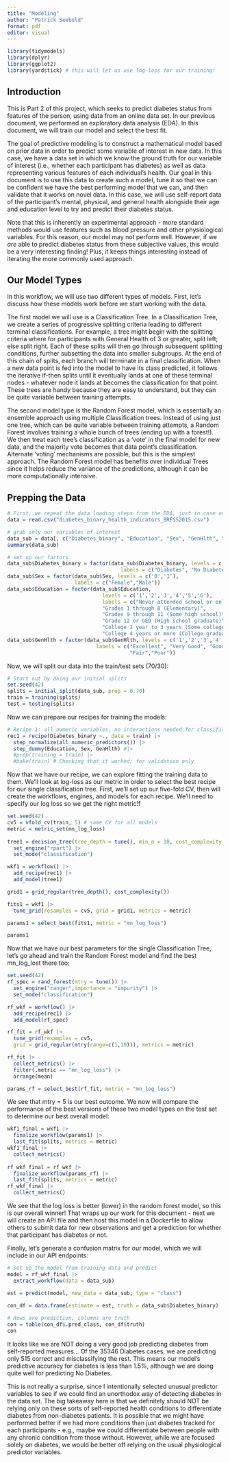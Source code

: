 ```yaml
---
title: "Modeling"
author: "Patrick Seebold"
format: pdf
editor: visual
---
```


```r
library(tidymodels)
library(dplyr)
library(ggplot2)
library(yardstick) # this will let us use log-loss for our training!
```

## Introduction

This is Part 2 of this project, which seeks to predict diabetes status from features of the person, using data from an online data set. In our previous document, we performed an exploratory data analysis (EDA). In this document, we will train our model and select the best fit.

The goal of predictive modeling is to construct a mathematical model based on prior data in order to predict some variable of interest in new data. In this case, we have a data set in which we know the ground truth for our variable of interest (i.e., whether each participant has diabetes) as well as data representing various features of each individual's health. Our goal in this document is to use this data to create such a model, tune it so that we can be confident we have the best performing model that we can, and then validate that it works on novel data. In this case, we will use self-report data of the participant's mental, physical, and general health alongside their age and education level to try and predict their diabetes status.

Note that this is inherently an experimental approach - more standard methods would use features such as blood pressure and other physiological variables. For this reason, our model may not perform well. However, if we *are* able to predict diabetes status from these subjective values, this would be a very interesting finding! Plus, it keeps things interesting instead of iterating the more commonly used approach.

## Our Model Types

In this workflow, we will use two different types of models. First, let's discuss how these models work before we start working with the data.

The first model we will use is a Classification Tree. In a Classification Tree, we create a series of progressive splitting criteria leading to different terminal classifications. For example, a tree might begin with the splitting criteria where for participants with General Health of 3 or greater, split left; else split right. Each of these splits will then go through subsequent splitting conditions, further subsetting the data into smaller subgroups. At the end of this chain of splits, each branch will terminate in a final classification. When a new data point is fed into the model to have its class predicted, it follows the iterative if-then splits until it eventually lands at one of these terminal nodes - whatever node it lands at becomes the classification for that point. These trees are handy because they are easy to understand, but they can be quite variable between training attempts.

The second model type is the Random Forest model, which is essentially an ensemble approach using multiple Classification trees. Instead of using just one tree, which can be quite variable between training attempts, a Random Forest involves training a whole bunch of trees (ending up with a forest!). We then treat each tree's classification as a 'vote' in the final model for new data, and the majority vote becomes that data point's classification. Alternate 'voting' mechanisms are possible, but this is the simplest approach. The Random Forest model has benefits over individual Trees since it helps reduce the variance of the predictions, although it can be more computationally intensive.

## Prepping the Data

```r
# First, we repeat the data loading steps from the EDA, just in case our user didn't already run that document and get the data into the workspace:
data = read.csv("diabetes_binary_health_indicators_BRFSS2015.csv")

# grab only our variables of interest
data_sub = data[, c("Diabetes_binary", "Education", "Sex", "GenHlth", "MentHlth", "PhysHlth")]
summary(data_sub)

# set up our factors
data_sub$Diabetes_binary = factor(data_sub$Diabetes_binary, levels = c('1','0'),
                                     labels = c("Diabetes", "No Diabetes"))
data_sub$Sex = factor(data_sub$Sex, levels = c('0','1'),
                      labels = c("Female","Male"))
data_sub$Education = factor(data_sub$Education, 
                               levels = c('1','2','3','4','5','6'),
                               labels = c("Never attended school or only kindergarten",
                               "Grades 1 through 8 (Elementary)",
                               "Grades 9 through 11 (Some high school)",
                               "Grade 12 or GED (High school graduate)",
                               "College 1 year to 3 years (Some college or technical school)",
                               "College 4 years or more (College graduate)"))
data_sub$GenHlth = factor(data_sub$GenHlth, levels = c('1','2','3','4','5'),
                             labels = c("Excellent", "Very Good", "Good",
                                        "Fair","Poor"))
```

Now, we will split our data into the train/test sets (70/30):

```r
# Start out by doing our initial splits
set.seed(42)
splits = initial_split(data_sub, prop = 0.70) 
train = training(splits)
test = testing(splits)
```

Now we can prepare our recipes for training the models:

```r
# Recipe 1: all numeric variables, no interactions needed for classificaiton
rec1 = recipe(Diabetes_binary ~., data = train) |>
  step_normalize(all_numeric_predictors()) |>
  step_dummy(Education, Sex, GenHlth) #|>
  #prep(training = train) |>
  #bake(train) # Checking that it worked; for validation only
```

Now that we have our recipe, we can explore fitting the training data to them. We'll look at log-loss as our metric in order to select the best recipe for our single classification tree. First, we'll set up our five-fold CV, then will create the workflows, engines, and models for each recipe. We'll need to specify our log loss so we get the right metric!f

```r
set.seed(42)
cv5 = vfold_cv(train, 5) # same CV for all models
metric = metric_set(mn_log_loss)
  
tree1 = decision_tree(tree_depth = tune(), min_n = 10, cost_complexity = tune()) |>
  set_engine("rpart") |>
  set_mode("classification")

wkf1 = workflow() |>
  add_recipe(rec1) |>
  add_model(tree1)

grid1 = grid_regular(tree_depth(), cost_complexity())

fits1 = wkf1 |>
  tune_grid(resamples = cv5, grid = grid1, metrics = metric)

params1 = select_best(fits1, metric = "mn_log_loss")

params1
```

Now that we have our best parameters for the single Classification Tree, let's go ahead and train the Random Forest model and find the best mn_log_lost there too:

```r
set.seed(42)
rf_spec = rand_forest(mtry = tune()) |>
  set_engine("ranger",importance = "impurity") |>
  set_mode("classification")

rf_wkf = workflow() |>
  add_recipe(rec1) |>
  add_model(rf_spec)

rf_fit = rf_wkf |>
  tune_grid(resamples = cv5,
  grid = grid_regular(mtry(range=c(1,10))), metrics = metric)

rf_fit |>
  collect_metrics() |>
  filter(.metric == "mn_log_loss") |>
  arrange(mean)

params_rf = select_best(rf_fit, metric = "mn_log_loss")
```

We see that mtry = 5 is our best outcome. We now will compare the performance of the best versions of these two model types on the test set to determine our best overall model:

```r
wkf1_final = wkf1 |>
  finalize_workflow(params1) |>
  last_fit(splits, metrics = metric)
wkf1_final |>
  collect_metrics()
  
rf_wkf_final = rf_wkf |>
  finalize_workflow(params_rf) |>
  last_fit(splits, metrics = metric)
rf_wkf_final |>
  collect_metrics()
```

We see that the log loss is better (lower) in the random forest model, so this is our overall winner! That wraps up our work for this document - next we will create an API file and then host this model in a Dockerfile to allow others to submit data for new observations and get a prediction for whether that participant has diabetes or not.

Finally, let's generate a confusion matrix for our model, which we will include in our API endpoints:

```r
# set up the model from training data and predict 
model = rf_wkf_final |> 
  extract_workflow(data = data_sub)

est = predict(model, new_data = data_sub, type = "class")
 
con_df = data.frame(estimate = est, truth = data_sub$Diabetes_binary) 

# Rows are prediction, columns are truth
con = table(con_df$.pred_class, con_df$truth)
con
```

It looks like we are NOT doing a very good job predicting diabetes from self-reported measures... Of the 35346 Diabetes cases, we are predicting only 515 correct and misclassifying the rest. This means our model's predictive accuracy for diabetes is less than 1.5%, although we are doing quite well for predicting No Diabetes.

This is not really a surprise, since I intentionally selected unusual predictor variables to see if we could find an unorthodox way of detecting diabetes in the data set. The big takeaway here is that we definitely should NOT be relying only on these sorts of self-reported health conditions to differentiate diabetes from non-diabetes patients. It is possible that we might have performed better if we had more conditions than just diabetes tracked for each participants - e.g., maybe we could differentiate between people with any chronic condition from those without. However, while we are focused solely on diabetes, we would be better off relying on the usual physiological predictor variables.
